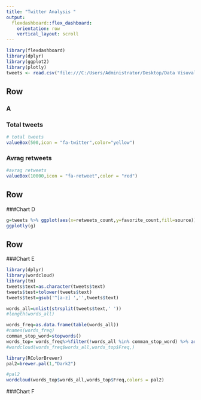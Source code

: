 ---
title: "Twitter Analysis "
output: 
  flexdashboard::flex_dashboard:
    orientation: row
    vertical_layout: scroll
---

```{r setup, include=FALSE}
library(flexdashboard)
library(dplyr)
library(ggplot2)
library(plotly)
tweets <- read.csv("file:///C:/Users/Administrator/Desktop/Data Visuvalizaion/datasets/narendramodi_tweets.csv")
```
Row
-----------
### A


 
### Total tweets
```{r}
# total tweets
valueBox(500,icon = "fa-twitter",color="yellow")
```


### Avrag retweets
```{r}
#avrag retweets
valueBox(10000,icon = "fa-retweet",color = "red")
```

Row 
-------------
###Chart D
```{r}
g=tweets %>% ggplot(aes(x=retweets_count,y=favorite_count,fill=source))+geom_point()+xlab("Reteets")+ylab("likes")
ggplotly(g)
```
Row
-----------

###Chart E



```{r}
library(dplyr)
library(wordcloud)
library(tm)
tweets$text=as.character(tweets$text)
tweets$test=tolower(tweets$text)
tweets$test=gsub('^[a-z] ','',tweets$text)

words_all=unlist(strsplit(tweets$text,' '))
#length(words_all)

words_freq=as.data.frame(table(words_all))
#names(words_freq)
comman_stop_word=stopwords()
words_top= words_freq%>%filter(!words_all %in% comman_stop_word) %>% arrange(-Freq) %>% head(50)
#wordcloud(words_freq$words_all,words_top$Freq,)

library(RColorBrewer)
pal2=brewer.pal(1,"Dark2")

#pal2
wordcloud(words_top$words_all,words_top$Freq,colors = pal2)
```


###Chart F
